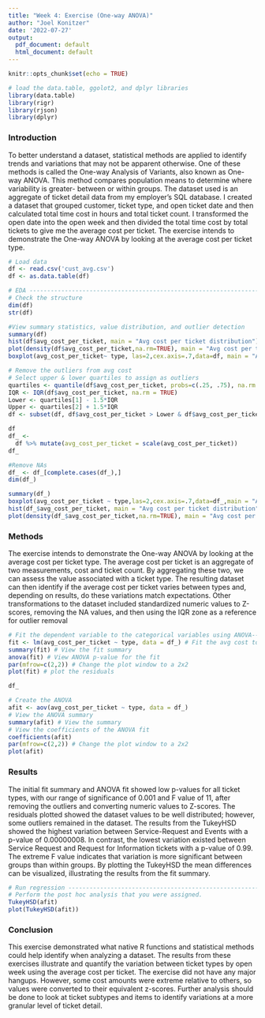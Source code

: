 ---
title: "Week 4: Exercise (One-way ANOVA)"
author: "Joel Konitzer"
date: '2022-07-27'
output:
  pdf_document: default
  html_document: default
---


```{r setup, include=FALSE}
knitr::opts_chunk$set(echo = TRUE)
```

```{r}
# load the data.table, ggolot2, and dplyr libraries
library(data.table)
library(rigr)
library(rjson)
library(dplyr)
```

### Introduction 
To better understand a dataset, statistical methods are applied to identify trends and variations that may not be apparent otherwise. One of these methods is called the One-way Analysis of Variants, also known as One-way ANOVA. This method compares population means to determine where variability is greater- between or within groups. The dataset used is an aggregate of ticket detail data from my employer's SQL database. I created a dataset that grouped customer, ticket type, and open ticket date and then calculated total time cost in hours and total ticket count. I transformed the open date into the open week and then divided the total time cost by total tickets to give me the average cost per ticket. The exercise intends to demonstrate the One-way ANOVA by looking at the average cost per ticket type. 
```{r}
# Load data
df <- read.csv('cust_avg.csv')
df <- as.data.table(df)

```


```{r}
# EDA ---------------------------------------------------------------------
# Check the structure
dim(df)
str(df)

#View summary statistics, value distribution, and outlier detection
summary(df)
hist(df$avg_cost_per_ticket, main = "Avg cost per ticket distribution")
plot(density(df$avg_cost_per_ticket,na.rm=TRUE), main = "Avg cost per ticket distribution")
boxplot(avg_cost_per_ticket~ type, las=2,cex.axis=.7,data=df, main = "Avg cost per ticket: with outliers")

# Remove the outliers from avg cost
# Select upper & lower quartiles to assign as outliers
quartiles <- quantile(df$avg_cost_per_ticket, probs=c(.25, .75), na.rm = TRUE)
IQR <- IQR(df$avg_cost_per_ticket, na.rm = TRUE)
Lower <- quartiles[1] - 1.5*IQR
Upper <- quartiles[2] + 1.5*IQR
df <- subset(df, df$avg_cost_per_ticket > Lower & df$avg_cost_per_ticket < Upper)

df
df_ <-
  df %>% mutate(avg_cost_per_ticket = scale(avg_cost_per_ticket))
df_

#Remove NAs
df_ <- df_[complete.cases(df_),]
dim(df_)

summary(df_)
boxplot(avg_cost_per_ticket ~ type,las=2,cex.axis=.7,data=df_,main = "Avg cost per ticket: without outliers")
hist(df_$avg_cost_per_ticket, main = "Avg cost per ticket distribution")
plot(density(df_$avg_cost_per_ticket,na.rm=TRUE), main = "Avg cost per ticket distribution")
```

### Methods 
The exercise intends to demonstrate the One-way ANOVA by looking at the average cost per ticket type. The average cost per ticket is an aggregate of two measurements, cost and ticket count. By aggregating these two, we can assess the value associated with a ticket type. The resulting dataset can then identify if the average cost per ticket varies between types and, depending on results, do these variations match expectations. Other transformations to the dataset included standardized numeric values to Z-scores, removing the NA values, and then using the IQR zone as a reference for outlier removal

```{r}
# Fit the dependent variable to the categorical variables using ANOVA-------------------------------------------------------
fit <- lm(avg_cost_per_ticket ~ type, data = df_) # Fit the avg cost to type
summary(fit) # View the fit summary
anova(fit) # View ANOVA p-value for the fit
par(mfrow=c(2,2)) # Change the plot window to a 2x2
plot(fit) # plot the residuals

df_

# Create the ANOVA
afit <- aov(avg_cost_per_ticket ~ type, data = df_)
# View the ANOVA summary
summary(afit) # View the summary
# View the coefficients of the ANOVA fit
coefficients(afit) 
par(mfrow=c(2,2)) # Change the plot window to a 2x2
plot(afit)
```   
### Results
The initial fit summary and ANOVA fit showed low p-values for all ticket types, with our range of significance of 0.001 and F value of 11, after removing the outliers and converting numeric values to Z-scores. The residuals plotted showed the dataset values to be well distributed; however, some outliers remained in the dataset. The results from the TukeyHSD showed the highest variation between Service-Request and Events with a p-value of 0.00000008. In contrast, the lowest variation existed between Service Request and Request for Information tickets with a p-value of 0.99. The extreme F value indicates that variation is more significant between groups than within groups. By plotting the TukeyHSD the mean differences can be visualized, illustrating the results from the fit summary.
	
```{r}
# Run regression ----------------------------------------------------------
# Perform the post hoc analysis that you were assigned.
TukeyHSD(afit)
plot(TukeyHSD(afit))
```   
### Conclusion
This exercise demonstrated what native R functions and statistical methods could help identify when analyzing a dataset. The results from these exercises illustrate and quantify the variation between ticket types by open week using the average cost per ticket. The exercise did not have any major hangups. However, some cost amounts were extreme relative to others, so values were converted to their equivalent z-scores. Further analysis should be done to look at ticket subtypes and items to identify variations at a more granular level of ticket detail. 

